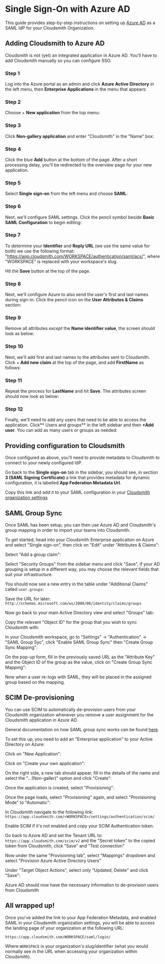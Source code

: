 
# Single Sign-On with Azure AD

This guide provides step-by-step instructions on setting up [Azure AD](https://azure.microsoft.com/en-gb/services/active-directory/) as a SAML IdP for your Cloudsmith Organization.

## Adding Cloudsmith to Azure AD

Cloudsmith is not (yet) an integrated application in Azure AD. You'll have to add Cloudsmith manually so you can configure SSO.

### Step 1
Log into the Azure portal as an admin and click **Azure Active Directory** in the left menu, then **Enterprise Applications** in the menu that appears:

<BlockImage src={imgeed4fe7_cloudsmith_azure_ad_1} alt=""></BlockImage>

### Step 2
Choose + **New application** from the top menu:

<BlockImage src={imgc5faa5f_cloudsmith_azure_ad_2} alt=""></BlockImage>

### Step 3

Click **Non-gallery application** and enter "Cloudsmith" in the "Name" box:

<BlockImage src={img8bac474_cloudsmith_azure_ad_3} alt=""></BlockImage>

### Step 4
Click the blue **Add** button at the bottom of the page. After a short processing delay, you'll be redirected to the overview page for your new application.

### Step 5
Select **Single sign-on** from the left menu and choose **SAML**:

<BlockImage src={img76a302f_cloudsmith_azure_ad_4} alt=""></BlockImage>

### Step 6
Next, we'll configure SAML settings. Click the pencil symbol beside **Basic SAML Configuration** to begin editing:

<BlockImage src={img19dfed2_cloudsmith_azure_ad_5} alt=""></BlockImage>


### Step 7
To determine your **Identifier** and **Reply URL** (we use the same value for both) we use the following format: "https://app.cloudsmith.com/WORKSPACE/authentication/saml/acs/", where "WORKSPACE" is replaced with your workspace's slug.

<BlockImage src={img482a011_cloudsmith_azure_ad_6} alt=""></BlockImage>

Hit the **Save** button at the top of the page.

### Step 8
Next, we'll configure Azure to also send the user's first and last names during sign-in. Click the pencil icon on the **User Attributes & Claims** section:

<BlockImage src={img66f29c5_cloudsmith_azure_ad_7} alt=""></BlockImage>

### Step 9

Remove all attributes _except_ the **Name identifier value**, the screen should look as below:

<BlockImage src={img5aabb6f_cloudsmith_azure_ad_8} alt=""></BlockImage>

### Step 10
Next, we'll add first and last names to the attributes sent to Cloudsmith. Click + **Add new claim** at the top of the page, and add **FirstName** as follows:

<BlockImage src={img6a5ba58_cloudsmith_azure_ad_9} alt=""></BlockImage>

### Step 11
Repeat the process for **LastName** and hit **Save**. The attributes screen should now look as below:

<BlockImage src={imgd168a64_cloudsmith_azure_ad_10} alt=""></BlockImage>

### Step 12
Finally, we'll need to add any users that need to be able to access the application. Click** Users and groups** in the left sidebar and then **+Add user**. You can add as many users or groups as needed:

<BlockImage src={img6a260ed_cloudsmith_azure_ad_11} alt=""></BlockImage>

## Providing configuration to Cloudsmith

Once configured as above, you'll need to provide metadata to Cloudsmith to connect to your newly configured IdP.

Go back to the **Single sign-on** tab in the sidebar, you should see, in section **3 (SAML Signing Certificate)** a link that provides metadata for dynamic configuration, it is labelled **App Federation Metadata Url**.

Copy this link and add it to your SAML configuration in your [Cloudsmith organization settings](/authentication/single-sign-on#enable-saml)

<BlockImage src={imgfc07a79_cloudsmith_azure_ad_12} alt=""></BlockImage>

## SAML Group Sync

Once SAML has been setup, you can then use Azure AD and Cloudsmith's group mapping in order to import your teams into Cloudsmith.

To get started, head into your Cloudsmith Enterprise applicaiton on Azure and select "Single sign-on", then click on "Edit" under "Attributes & Claims":

<BlockImage src={img9bcf573_Screenshot_2023_04_04_at_13_31_53} alt=""></BlockImage>

Select "Add a group claim":

<BlockImage src={img7b4aac5_Screenshot_2023_04_04_at_13_36_03} alt=""></BlockImage>

Select "Security Groups" from the sidebar menu and click "Save", if your AD grouping is setup in a different way, you may choose the relevant fields that suit your infrastructure.

<BlockImage src={img236c28f_Screenshot_2023_04_04_at_13_36_48} alt=""></BlockImage>

You should now see a new entry in the table under "Additional Claims" called `user.groups`:

<BlockImage src={img0235d82_Screenshot_2023_04_04_at_13_38_39} alt=""></BlockImage>

Save the URL for later: `http://schemas.microsoft.com/ws/2008/06/identity/claims/groups`

Now go back to your main Active Directory view and select "Groups" tab:

<BlockImage src={img83b07ab_Screenshot_2023_04_04_at_13_42_02} alt=""></BlockImage>

Copy the relevant "Object ID" for the group that you wish to sync Cloudsmith with:

<BlockImage src={img9259a0d_Screenshot_2023_04_04_at_13_43_25} alt=""></BlockImage>

In your Cloudsmith workspace, go to "Settings" -> "Authentication" -> "SAML Group Syc", click "Enable SAML Group Sync" then "Create Group Sync Mapping":

<BlockImage src={img_logsiPad_Pro_2} alt=""></BlockImage>

On the pop-up form, fill in the previously saved URL as the "Attribute Key" and the Object ID of the group as the value, click on "Create Group Sync Mapping":

<BlockImage src={img_logsiPad_Pro_3} alt=""></BlockImage>

Now when a user re-logs with SAML, they will be placed in the assigned group based on the mapping. 

## SCIM De-provisioning

You can use SCIM to automatically de-provision users from your Cloudsmith organization whenever you remove a user assignment for the Cloudsmith application in Azure AD.

General documentation on how SAML group sync works can be found [here](/authentication/single-sign-on#saml-group-sync).

To set this up, you need to add an "Enterprise application" to your Active Directory on Azure:

<BlockImage src={img8172851_Screenshot_2023_03_28_at_16_34_31} alt=""></BlockImage>

Click on "New Application":

<BlockImage src={img6e7cf72_Screenshot_2023_03_28_at_16_36_00} alt=""></BlockImage>

Click on "Create your own application":

<BlockImage src={img043acd5_Screenshot_2023_03_28_at_16_37_32} alt=""></BlockImage>

On the right side, a new tab should appear, fill in the details of the name and select the "...(Non-galler)" option and click "Create":

<BlockImage src={imgdff57a3_Screenshot_2023_03_28_at_16_39_27} alt=""></BlockImage>

Once the application is created, select "Provisioning":

<BlockImage src={img23729bf_Screenshot_2023_03_28_at_16_42_10} alt=""></BlockImage>

Once the page loads, select "Provisioning" again, and select "Provisioning Mode" to "Automatic":

<BlockImage src={img4995811_Screenshot_2023_03_28_at_16_44_01} alt=""></BlockImage>

In Cloudsmith navigate to the following link: `https://app.cloudsmith.com/<WORKSPACE>/settings/authentication/scim/`

Enable SCIM if it's not enabled and copy your SCIM Authentication token.

Go back to Azure AD and set the Tenant URL to: `https://app.cloudsmith.com/scim/v2` and the "Secret token" to the copied token from Cloudsmith, click "Save" and "Test connection"

Now under the same "Provisioning tab", select "Mappings" dropdown and select "Provision Azure Active Directory Users"

<BlockImage src={img4934353_Screenshot_2023_03_28_at_16_56_27} alt=""></BlockImage>

Under "Target Object Actions", select only "Updated, Delete" and click "Save":

<BlockImage src={img1b6c2ec_Screenshot_2023_04_04_at_13_24_50} alt=""></BlockImage>

Azure AD should now have the necessary information to de-provision users from Cloudsmith

## All wrapped up!

Once you've added the link to your App Federation Metadata, and enabled SAML in your Cloudsmith organization settings, you will be able to access the landing page of your organization at the following URL:

`https://app.cloudsmith.com/WORKSPACE/saml/login/`

Where `WORKSPACE` is your organization's slug/identifier (what you would normally see in the URL when accessing your organization within Cloudsmith).
